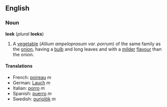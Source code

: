 ==English==
===Noun===
'''leek''' (''plural'' '''leeks''')

#A [[vegetable]] (''Allium ampeloprasum var. porrum'') of the same family as the [[onion]], having a [[bulb]] and long leaves and with a [[mild]]er [[flavour]] than the onion.

====Translations====
*French: [[poireau]] ''m''
*German: [[Lauch]] ''m''
*Italian: [[porro]] ''m''
*Spanish: [[puerro]] ''m''
*Swedish: [[purjolök]] ''m''